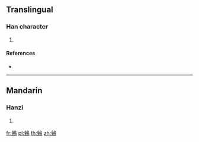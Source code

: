 {{character info/new}}
==Translingual==

===Han character===
{{Han char|rn=196|rad=鳥|as=08|sn=19|four=27227|canj=NIHAF}}

# {{defn|Han|sort=鳥08}}

====References====
* {{Han ref|kx=1492.180|dkj=47019|dj=2022.270|hdz=74642.030|uh=9D75|ud=40309|bh=F3E6|bd=62438}}

----

==Mandarin==

===Hanzi===
{{cmn-hanzi|pin=[[tù]] ([[tu4]])|wg=t'u<sup>4</sup>}}

# {{defn|lang=cmn|sort=鳥08}}

[[fr:鵵]]
[[pl:鵵]]
[[th:鵵]]
[[zh:鵵]]